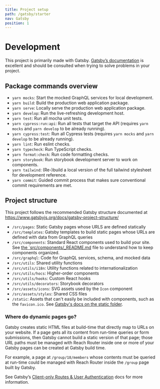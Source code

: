 ```yaml
---
title: Project setup
path: /gatsby/starter
nav: Gatsby
position: 1
---
```


# Development

This project is primarily made with Gatsby. [Gatsby’s documentation](https://www.gatsbyjs.org/docs/) is excellent and should be consulted when trying to solve problems in your project.

## Package commands overview

- `yarn mocks`: Start the mocked GraphQL services for local development.
- `yarn build`: Build the production web application package.
- `yarn serve`: Locally serve the production web application package.
- `yarn develop`: Run the live-refreshing development host.
- `yarn test`: Run all mocha unit tests.
- `yarn cypress:run:api`: Run all tests that target the API (requires `yarn mocks` and `yarn develop` to be already running).
- `yarn cypress:test`: Run all Cypress tests (requires `yarn mocks` and `yarn develop` to be already running).
- `yarn lint`: Run eslint checks.
- `yarn typecheck`: Run TypeScript checks.
- `yarn format:check`: Run code formatting checks.
- `yarn storybook`: Run storybook development server to work on components.
- `yarn tailwind`: (Re-)build a local version of the full tailwind stylesheet for development reference.
- `yarn commit`: Guided commit process that makes sure conventional commit requirements are met.

## Project structure

This project follows the recommended Gatsby structure documented at https://www.gatsbyjs.org/docs/gatsby-project-structure/

- `/src/pages`: Static Gatsby pages whose URLS are defined statically
- `/src/templates`: Gatsby templates to build static pages whose URLs are defined with data from GraphQL queries
- `/src/components`: Standard React components used to build your site. See [the `src/components/\_README.md](../src/components/_README.md) file to understand how to keep components organized.
- `/src/graphql`: Code for GraphQL services, schema, and mocked data
- `/src/utils`: Shared utility functions
- `/src/utils/i18n`: Utility functions related to internationalization
- `/src/utils/hocs`: Higher-order components
- `/src/utils/hooks`: Custom React hooks
- `/src/utils/decorators`: Storybook decorators
- `/src/assets/icons`: SVG assets used by the `Icon` component
- `/src/assets/styles`: Shared CSS files
- `/static`: Assets that can't easily be included with components, such as the `favicon.ico`. See [Gatsby's docs on the static folder](https://www.gatsbyjs.org/docs/static-folder/).

### Where do dynamic pages go?

Gatsby creates static HTML files at build-time that directly map to URLs on your website. If a page gets all its content from run-time queries or form submissions, then Gatsby cannot build a static version of that page; those URL paths must be managed with Reach Router inside one or more of your Gatsby pages can be created at Gatsby build time.

For example, a page at `/group/18/members` whose contents must be queried at run-time could be managed with Reach Router inside the `/group` page built by Gatsby.

See Gatsby’s [Client-only Routes &amp; User Authentication](https://www.gatsbyjs.org/docs/client-only-routes-and-user-authentication/) docs for more information.
